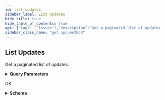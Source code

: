 ```yaml
---
id: list-updates
sidebar_label: List Updates
hide_title: true
hide_table_of_contents: true
api: {"tags":["Issues"],"description":"Get a paginated list of updates.","operationId":"getAllIssueUpdates","parameters":[{"name":"limit","in":"query","description":"Returns at most this many results in a single api call (max: 10,000).","required":false,"schema":{"type":"integer","format":"int32","default":100}},{"name":"pageToken","in":"query","description":"Page token for pagination","required":false,"schema":{"type":"string"}},{"name":"include","in":"query","description":"Comma-separated string; Include the provided fields as part of the serialized result.","required":false,"schema":{"uniqueItems":true,"type":"array","items":{"type":"string"}}},{"name":"createdAfter","in":"query","description":"Returns only results created after the provided timestamp (YYYY-MM-DDTHH:MM:SSZ).","required":false,"schema":{"type":"string","format":"date-time"}},{"name":"createdBefore","in":"query","description":"Returns only results created before the provided timestamp (YYYY-MM-DDTHH:MM:SSZ).","required":false,"schema":{"type":"string","format":"date-time"}},{"name":"sort","in":"query","description":"The field to use to sort the returned records. Prefix with '-' to reverse the normal sort order.","required":false,"schema":{"enum":["created","-created"]}}],"responses":{"200":{"description":"OK","content":{"application/json":{"schema":{"type":"object","properties":{"data":{"type":"array","items":{"type":"object","properties":{"update":{"type":"object","properties":{"id":{"type":"string","format":"uuid"},"updateType":{"type":"string"},"value":{"type":"string"},"previousValue":{"type":"string"},"user":{"required":["username"],"type":"object","properties":{"username":{"type":"string"}}},"created":{"type":"string","format":"date-time"}}},"issue":{"type":"object","properties":{"issueType":{"required":["archived","id","name"],"type":"object","properties":{"id":{"type":"string"},"name":{"type":"string"},"archived":{"type":"boolean"}}},"id":{"type":"string","format":"uuid"},"created":{"type":"string","format":"date-time"},"modified":{"type":"string","format":"date-time"},"category":{"type":"string"},"priority":{"type":"string"},"businessUnits":{"uniqueItems":true,"type":"array","items":{"required":["id","name"],"type":"object","properties":{"id":{"type":"string","format":"uuid"},"name":{"type":"string"}}}},"assets":{"uniqueItems":true,"type":"array","items":{"required":["assetKey","assetType","displayName","id","referenceReason","sourceDetails"],"type":"object","properties":{"id":{"type":"string","format":"uuid"},"assetKey":{"type":"string"},"assetType":{"type":"string"},"displayName":{"type":"string"},"referenceReason":{"required":["id","name"],"type":"object","properties":{"id":{"type":"string"},"name":{"type":"string"}}},"sourceDetails":{"uniqueItems":true,"type":"array","items":{"required":["name","value"],"type":"object","properties":{"name":{"type":"string"},"value":{"uniqueItems":true,"type":"array","items":{"type":"string"}}}}}}}},"providers":{"uniqueItems":true,"type":"array","items":{"required":["id","name"],"type":"object","properties":{"id":{"type":"string"},"name":{"type":"string"}}}},"annotations":{"required":["tags"],"type":"object","properties":{"tags":{"uniqueItems":true,"type":"array","items":{"required":["id","name"],"type":"object","properties":{"id":{"type":"string","format":"uuid"},"name":{"type":"string"}}}}}},"ip":{"type":"string","format":"inet","nullable":true},"portNumber":{"type":"integer","format":"int32","nullable":true},"portProtocol":{"type":"string","nullable":true},"certificate":{"required":["id","md5Fingerprint","md5Hash","pemSha1","pemSha256","sha1Fingerprint","sha256Fingerprint"],"type":"object","properties":{"id":{"type":"string","format":"uuid"},"md5Hash":{"type":"string"},"issuer":{"type":"string"},"issuerAlternativeNames":{"type":"string"},"issuerCountry":{"type":"string"},"issuerEmail":{"type":"string"},"issuerLocality":{"type":"string"},"issuerName":{"type":"string"},"issuerOrg":{"type":"string"},"formattedIssuerOrg":{"type":"string"},"issuerOrgUnit":{"type":"string"},"issuerState":{"type":"string"},"publicKey":{"type":"string"},"publicKeyAlgorithm":{"type":"string"},"publicKeyRsaExponent":{"type":"integer","format":"int64"},"signatureAlgorithm":{"type":"string"},"subject":{"type":"string"},"subjectAlternativeNames":{"type":"string"},"subjectCountry":{"type":"string"},"subjectEmail":{"type":"string"},"subjectLocality":{"type":"string"},"subjectName":{"type":"string"},"subjectOrg":{"type":"string"},"subjectOrgUnit":{"type":"string"},"subjectState":{"type":"string"},"serialNumber":{"type":"string"},"validNotBefore":{"type":"string"},"validNotAfter":{"type":"string"},"version":{"type":"string"},"publicKeyBits":{"type":"integer","format":"int32"},"pemSha256":{"type":"string"},"pemSha1":{"type":"string"},"publicKeyModulus":{"type":"string"},"publicKeySpki":{"type":"string"},"sha1Fingerprint":{"type":"string"},"sha256Fingerprint":{"type":"string"},"md5Fingerprint":{"type":"string"}},"nullable":true},"domain":{"type":"string","nullable":true},"helpText":{"type":"string"},"headline":{"type":"string"},"assigneeUsername":{"type":"string"},"progressStatus":{"type":"string"},"activityStatus":{"type":"string"},"cloudManagementStatus":{"required":["id","name"],"type":"object","properties":{"id":{"type":"string"},"name":{"type":"string"}}},"networkType":{"required":["id","name"],"type":"object","properties":{"id":{"type":"string"},"name":{"type":"string"}}},"initialEvidence":{"type":"object","properties":{"timestamp":{"type":"string","format":"date-time"},"evidenceType":{"type":"string"}},"description":"Possibilities are ScanEvidence, AssetEvidence, NoEvidence, and StringEvidence"},"latestEvidence":{"type":"object","properties":{"timestamp":{"type":"string","format":"date-time"},"evidenceType":{"type":"string"}},"description":"Possibilities are ScanEvidence, AssetEvidence, NoEvidence, and StringEvidence"}}}}}},"pagination":{"type":"object","properties":{"next":{"type":"string"},"prev":{"type":"string"},"current":{"type":"string"}}},"meta":{"type":"object","properties":{"nextPageToken":{"type":"string"},"prevPageToken":{"type":"string"}}}}}}}}},"method":"get","path":"/api/v1/issues/updates","servers":[{"url":"https://expander.expanse.co"}],"security":[{"Bearer":[]}],"securitySchemes":{"ClientCredentials":{"type":"oauth2","description":"For more information on how to retrieve client credentials, visit the Xpanse [TechDocs](https://docs.paloaltonetworks.com/cortex/cortex-xpanse/cortex-xpanse-user-guide/apis-and-integrations-main/expander-apis-and-integrations/expander-apis.html#expander-apis). This is the preferred method for retrieving a JWT for Xpanse APIs. There will be significant customer communications and a lengthy migration period before refresh token support is removed in favor of the client credentials flow.\n\nExchange a `client_id` and `client_secret` for an `access_token` (JWT) that can be passed to all Xpanse APIs. See [Get Access Token from Client Credentials](#operation/getAccessToken) for more info.","flows":{"clientCredentials":{"tokenUrl":"/api/oauth2/RequestToken","scopes":{"scope-xpanse":"access Xpanse APIs"}}}},"RefreshToken-Deprecated":{"type":"apiKey","description":"Xpanse APIs continue to support this JWT retrieval method alongside the preferred client credentials flow. There will be significant customer communications and a lengthy migration period before refresh token support is removed in favor of the client credentials flow.\n\nProvide a valid Xpanse-provided refresh token to access `/api/v1/idToken/`. This route will generate a JWT token that can be used with the other api endpoints.\n\nExample: `Authorization: Bearer <refreshToken>`","name":"Authorization","in":"header"},"Bearer":{"type":"http","description":"To access Xpanse APIs, a valid access token (JWT) must be included in every request\nin the `Authorization` header, which is retrieved by going through the client credentials flow (preferred method of JWT retrieval).\n\nThe value for this header should be `Bearer <access_token>`, where the token is the base64-encoded JSON Web Token returned as the `access_token` field in the client credentials flow.","name":"Authorization","in":"header","scheme":"bearer","bearerFormat":"JWT"}},"info":{"title":"Issues","description":"An API for interacting with Issues.","termsOfService":"https://www.paloaltonetworks.com/content/dam/pan/en_US/assets/pdf/legal/palo-alto-networks-end-user-license-agreement-eula.pdf","contact":{"name":"API Support","url":"https://docs.paloaltonetworks.com/cortex/cortex-xpanse/cortex-xpanse-user-guide/apis-and-integrations-main/expander-apis-and-integrations/expander-apis.html#expander-apis","email":"expanse-support@paloaltonetworks.com"},"version":"2.0.0"},"postman":{"name":"List Updates","description":{"content":"Get a paginated list of updates.","type":"text/plain"},"url":{"path":["api","v1","issues","updates"],"host":["{{baseUrl}}"],"query":[{"disabled":false,"description":{"content":"Returns at most this many results in a single api call (max: 10,000).","type":"text/plain"},"key":"limit","value":""},{"disabled":false,"description":{"content":"Page token for pagination","type":"text/plain"},"key":"pageToken","value":""},{"disabled":false,"description":{"content":"Comma-separated string; Include the provided fields as part of the serialized result.","type":"text/plain"},"key":"include","value":""},{"disabled":false,"description":{"content":"Returns only results created after the provided timestamp (YYYY-MM-DDTHH:MM:SSZ).","type":"text/plain"},"key":"createdAfter","value":""},{"disabled":false,"description":{"content":"Returns only results created before the provided timestamp (YYYY-MM-DDTHH:MM:SSZ).","type":"text/plain"},"key":"createdBefore","value":""},{"disabled":false,"description":{"content":"The field to use to sort the returned records. Prefix with '-' to reverse the normal sort order.","type":"text/plain"},"key":"sort","value":""}],"variable":[]},"header":[{"key":"Accept","value":"application/json"}],"method":"GET"}}
sidebar_class_name: "get api-method"
---
```



## List Updates



Get a paginated list of updates.

<details style={{"marginBottom":"1rem"}}><summary style={{}}><strong>Query Parameters</strong></summary><div><ul><ParamsItem className={"paramsItem"} param={{"name":"limit","in":"query","description":"Returns at most this many results in a single api call (max: 10,000).","required":false,"schema":{"type":"integer","format":"int32","default":100}}}></ParamsItem><ParamsItem className={"paramsItem"} param={{"name":"pageToken","in":"query","description":"Page token for pagination","required":false,"schema":{"type":"string"}}}></ParamsItem><ParamsItem className={"paramsItem"} param={{"name":"include","in":"query","description":"Comma-separated string; Include the provided fields as part of the serialized result.","required":false,"schema":{"uniqueItems":true,"type":"array","items":{"type":"string"}}}}></ParamsItem><ParamsItem className={"paramsItem"} param={{"name":"createdAfter","in":"query","description":"Returns only results created after the provided timestamp (YYYY-MM-DDTHH:MM:SSZ).","required":false,"schema":{"type":"string","format":"date-time"}}}></ParamsItem><ParamsItem className={"paramsItem"} param={{"name":"createdBefore","in":"query","description":"Returns only results created before the provided timestamp (YYYY-MM-DDTHH:MM:SSZ).","required":false,"schema":{"type":"string","format":"date-time"}}}></ParamsItem><ParamsItem className={"paramsItem"} param={{"name":"sort","in":"query","description":"The field to use to sort the returned records. Prefix with '-' to reverse the normal sort order.","required":false,"schema":{"enum":["created","-created"]}}}></ParamsItem></ul></div></details><div><ApiTabs><TabItem label={"200"} value={"200"}><div>

OK

</div><div><details style={{}}><summary style={{"textAlign":"left"}}><strong>Schema</strong></summary><div style={{"textAlign":"left","marginLeft":"1rem"}}></div><ul style={{"marginLeft":"1rem"}}><SchemaItem collapsible={true} className={"schemaItem"}><details style={{}}><summary style={{}}><strong>data</strong><span style={{"opacity":"0.6"}}> object[]</span></summary><div style={{"marginLeft":"1rem"}}><ul><SchemaItem collapsible={true} className={"schemaItem"}><details style={{}}><summary style={{}}><strong>update</strong><span style={{"opacity":"0.6"}}> object</span></summary><div style={{"marginLeft":"1rem"}}><ul><SchemaItem collapsible={false} name={"id"} required={false} schemaDescription={undefined} schemaName={"uuid"} qualifierMessage={undefined}></SchemaItem><SchemaItem collapsible={false} name={"updateType"} required={false} schemaDescription={undefined} schemaName={"string"} qualifierMessage={undefined}></SchemaItem><SchemaItem collapsible={false} name={"value"} required={false} schemaDescription={undefined} schemaName={"string"} qualifierMessage={undefined}></SchemaItem><SchemaItem collapsible={false} name={"previousValue"} required={false} schemaDescription={undefined} schemaName={"string"} qualifierMessage={undefined}></SchemaItem><SchemaItem collapsible={true} className={"schemaItem"}><details style={{}}><summary style={{}}><strong>user</strong><span style={{"opacity":"0.6"}}> object</span></summary><div style={{"marginLeft":"1rem"}}><ul><SchemaItem collapsible={false} name={"username"} required={true} schemaDescription={undefined} schemaName={"string"} qualifierMessage={undefined}></SchemaItem></ul></div></details></SchemaItem><SchemaItem collapsible={false} name={"created"} required={false} schemaDescription={undefined} schemaName={"date-time"} qualifierMessage={undefined}></SchemaItem></ul></div></details></SchemaItem><SchemaItem collapsible={true} className={"schemaItem"}><details style={{}}><summary style={{}}><strong>issue</strong><span style={{"opacity":"0.6"}}> object</span></summary><div style={{"marginLeft":"1rem"}}><ul><SchemaItem collapsible={true} className={"schemaItem"}><details style={{}}><summary style={{}}><strong>issueType</strong><span style={{"opacity":"0.6"}}> object</span></summary><div style={{"marginLeft":"1rem"}}><ul><SchemaItem collapsible={false} name={"id"} required={true} schemaDescription={undefined} schemaName={"string"} qualifierMessage={undefined}></SchemaItem><SchemaItem collapsible={false} name={"name"} required={true} schemaDescription={undefined} schemaName={"string"} qualifierMessage={undefined}></SchemaItem><SchemaItem collapsible={false} name={"archived"} required={true} schemaDescription={undefined} schemaName={"boolean"} qualifierMessage={undefined}></SchemaItem></ul></div></details></SchemaItem><SchemaItem collapsible={false} name={"id"} required={false} schemaDescription={undefined} schemaName={"uuid"} qualifierMessage={undefined}></SchemaItem><SchemaItem collapsible={false} name={"created"} required={false} schemaDescription={undefined} schemaName={"date-time"} qualifierMessage={undefined}></SchemaItem><SchemaItem collapsible={false} name={"modified"} required={false} schemaDescription={undefined} schemaName={"date-time"} qualifierMessage={undefined}></SchemaItem><SchemaItem collapsible={false} name={"category"} required={false} schemaDescription={undefined} schemaName={"string"} qualifierMessage={undefined}></SchemaItem><SchemaItem collapsible={false} name={"priority"} required={false} schemaDescription={undefined} schemaName={"string"} qualifierMessage={undefined}></SchemaItem><SchemaItem collapsible={true} className={"schemaItem"}><details style={{}}><summary style={{}}><strong>businessUnits</strong><span style={{"opacity":"0.6"}}> object[]</span></summary><div style={{"marginLeft":"1rem"}}><ul><SchemaItem collapsible={false} name={"id"} required={true} schemaDescription={undefined} schemaName={"uuid"} qualifierMessage={undefined}></SchemaItem><SchemaItem collapsible={false} name={"name"} required={true} schemaDescription={undefined} schemaName={"string"} qualifierMessage={undefined}></SchemaItem></ul></div></details></SchemaItem><SchemaItem collapsible={true} className={"schemaItem"}><details style={{}}><summary style={{}}><strong>assets</strong><span style={{"opacity":"0.6"}}> object[]</span></summary><div style={{"marginLeft":"1rem"}}><ul><SchemaItem collapsible={false} name={"id"} required={true} schemaDescription={undefined} schemaName={"uuid"} qualifierMessage={undefined}></SchemaItem><SchemaItem collapsible={false} name={"assetKey"} required={true} schemaDescription={undefined} schemaName={"string"} qualifierMessage={undefined}></SchemaItem><SchemaItem collapsible={false} name={"assetType"} required={true} schemaDescription={undefined} schemaName={"string"} qualifierMessage={undefined}></SchemaItem><SchemaItem collapsible={false} name={"displayName"} required={true} schemaDescription={undefined} schemaName={"string"} qualifierMessage={undefined}></SchemaItem><SchemaItem collapsible={true} className={"schemaItem"}><details style={{}}><summary style={{}}><strong>referenceReason</strong><span style={{"opacity":"0.6"}}> object</span><strong style={{"fontSize":"var(--ifm-code-font-size)","color":"var(--openapi-required)"}}> required</strong></summary><div style={{"marginLeft":"1rem"}}><ul><SchemaItem collapsible={false} name={"id"} required={true} schemaDescription={undefined} schemaName={"string"} qualifierMessage={undefined}></SchemaItem><SchemaItem collapsible={false} name={"name"} required={true} schemaDescription={undefined} schemaName={"string"} qualifierMessage={undefined}></SchemaItem></ul></div></details></SchemaItem><SchemaItem collapsible={true} className={"schemaItem"}><details style={{}}><summary style={{}}><strong>sourceDetails</strong><span style={{"opacity":"0.6"}}> object[]</span><strong style={{"fontSize":"var(--ifm-code-font-size)","color":"var(--openapi-required)"}}> required</strong></summary><div style={{"marginLeft":"1rem"}}><ul><SchemaItem collapsible={false} name={"name"} required={true} schemaDescription={undefined} schemaName={"string"} qualifierMessage={undefined}></SchemaItem><SchemaItem collapsible={false} name={"value"} required={true} schemaDescription={undefined} schemaName={"string[]"} qualifierMessage={undefined}></SchemaItem></ul></div></details></SchemaItem></ul></div></details></SchemaItem><SchemaItem collapsible={true} className={"schemaItem"}><details style={{}}><summary style={{}}><strong>providers</strong><span style={{"opacity":"0.6"}}> object[]</span></summary><div style={{"marginLeft":"1rem"}}><ul><SchemaItem collapsible={false} name={"id"} required={true} schemaDescription={undefined} schemaName={"string"} qualifierMessage={undefined}></SchemaItem><SchemaItem collapsible={false} name={"name"} required={true} schemaDescription={undefined} schemaName={"string"} qualifierMessage={undefined}></SchemaItem></ul></div></details></SchemaItem><SchemaItem collapsible={true} className={"schemaItem"}><details style={{}}><summary style={{}}><strong>annotations</strong><span style={{"opacity":"0.6"}}> object</span></summary><div style={{"marginLeft":"1rem"}}><ul><SchemaItem collapsible={true} className={"schemaItem"}><details style={{}}><summary style={{}}><strong>tags</strong><span style={{"opacity":"0.6"}}> object[]</span><strong style={{"fontSize":"var(--ifm-code-font-size)","color":"var(--openapi-required)"}}> required</strong></summary><div style={{"marginLeft":"1rem"}}><ul><SchemaItem collapsible={false} name={"id"} required={true} schemaDescription={undefined} schemaName={"uuid"} qualifierMessage={undefined}></SchemaItem><SchemaItem collapsible={false} name={"name"} required={true} schemaDescription={undefined} schemaName={"string"} qualifierMessage={undefined}></SchemaItem></ul></div></details></SchemaItem></ul></div></details></SchemaItem><SchemaItem collapsible={false} name={"ip"} required={false} schemaDescription={undefined} schemaName={"inet"} qualifierMessage={undefined}></SchemaItem><SchemaItem collapsible={false} name={"portNumber"} required={false} schemaDescription={undefined} schemaName={"int32"} qualifierMessage={undefined}></SchemaItem><SchemaItem collapsible={false} name={"portProtocol"} required={false} schemaDescription={undefined} schemaName={"string"} qualifierMessage={undefined}></SchemaItem><SchemaItem collapsible={true} className={"schemaItem"}><details style={{}}><summary style={{}}><strong>certificate</strong><span style={{"opacity":"0.6"}}> object</span></summary><div style={{"marginLeft":"1rem"}}><ul><SchemaItem collapsible={false} name={"id"} required={true} schemaDescription={undefined} schemaName={"uuid"} qualifierMessage={undefined}></SchemaItem><SchemaItem collapsible={false} name={"md5Hash"} required={true} schemaDescription={undefined} schemaName={"string"} qualifierMessage={undefined}></SchemaItem><SchemaItem collapsible={false} name={"issuer"} required={false} schemaDescription={undefined} schemaName={"string"} qualifierMessage={undefined}></SchemaItem><SchemaItem collapsible={false} name={"issuerAlternativeNames"} required={false} schemaDescription={undefined} schemaName={"string"} qualifierMessage={undefined}></SchemaItem><SchemaItem collapsible={false} name={"issuerCountry"} required={false} schemaDescription={undefined} schemaName={"string"} qualifierMessage={undefined}></SchemaItem><SchemaItem collapsible={false} name={"issuerEmail"} required={false} schemaDescription={undefined} schemaName={"string"} qualifierMessage={undefined}></SchemaItem><SchemaItem collapsible={false} name={"issuerLocality"} required={false} schemaDescription={undefined} schemaName={"string"} qualifierMessage={undefined}></SchemaItem><SchemaItem collapsible={false} name={"issuerName"} required={false} schemaDescription={undefined} schemaName={"string"} qualifierMessage={undefined}></SchemaItem><SchemaItem collapsible={false} name={"issuerOrg"} required={false} schemaDescription={undefined} schemaName={"string"} qualifierMessage={undefined}></SchemaItem><SchemaItem collapsible={false} name={"formattedIssuerOrg"} required={false} schemaDescription={undefined} schemaName={"string"} qualifierMessage={undefined}></SchemaItem><SchemaItem collapsible={false} name={"issuerOrgUnit"} required={false} schemaDescription={undefined} schemaName={"string"} qualifierMessage={undefined}></SchemaItem><SchemaItem collapsible={false} name={"issuerState"} required={false} schemaDescription={undefined} schemaName={"string"} qualifierMessage={undefined}></SchemaItem><SchemaItem collapsible={false} name={"publicKey"} required={false} schemaDescription={undefined} schemaName={"string"} qualifierMessage={undefined}></SchemaItem><SchemaItem collapsible={false} name={"publicKeyAlgorithm"} required={false} schemaDescription={undefined} schemaName={"string"} qualifierMessage={undefined}></SchemaItem><SchemaItem collapsible={false} name={"publicKeyRsaExponent"} required={false} schemaDescription={undefined} schemaName={"int64"} qualifierMessage={undefined}></SchemaItem><SchemaItem collapsible={false} name={"signatureAlgorithm"} required={false} schemaDescription={undefined} schemaName={"string"} qualifierMessage={undefined}></SchemaItem><SchemaItem collapsible={false} name={"subject"} required={false} schemaDescription={undefined} schemaName={"string"} qualifierMessage={undefined}></SchemaItem><SchemaItem collapsible={false} name={"subjectAlternativeNames"} required={false} schemaDescription={undefined} schemaName={"string"} qualifierMessage={undefined}></SchemaItem><SchemaItem collapsible={false} name={"subjectCountry"} required={false} schemaDescription={undefined} schemaName={"string"} qualifierMessage={undefined}></SchemaItem><SchemaItem collapsible={false} name={"subjectEmail"} required={false} schemaDescription={undefined} schemaName={"string"} qualifierMessage={undefined}></SchemaItem><SchemaItem collapsible={false} name={"subjectLocality"} required={false} schemaDescription={undefined} schemaName={"string"} qualifierMessage={undefined}></SchemaItem><SchemaItem collapsible={false} name={"subjectName"} required={false} schemaDescription={undefined} schemaName={"string"} qualifierMessage={undefined}></SchemaItem><SchemaItem collapsible={false} name={"subjectOrg"} required={false} schemaDescription={undefined} schemaName={"string"} qualifierMessage={undefined}></SchemaItem><SchemaItem collapsible={false} name={"subjectOrgUnit"} required={false} schemaDescription={undefined} schemaName={"string"} qualifierMessage={undefined}></SchemaItem><SchemaItem collapsible={false} name={"subjectState"} required={false} schemaDescription={undefined} schemaName={"string"} qualifierMessage={undefined}></SchemaItem><SchemaItem collapsible={false} name={"serialNumber"} required={false} schemaDescription={undefined} schemaName={"string"} qualifierMessage={undefined}></SchemaItem><SchemaItem collapsible={false} name={"validNotBefore"} required={false} schemaDescription={undefined} schemaName={"string"} qualifierMessage={undefined}></SchemaItem><SchemaItem collapsible={false} name={"validNotAfter"} required={false} schemaDescription={undefined} schemaName={"string"} qualifierMessage={undefined}></SchemaItem><SchemaItem collapsible={false} name={"version"} required={false} schemaDescription={undefined} schemaName={"string"} qualifierMessage={undefined}></SchemaItem><SchemaItem collapsible={false} name={"publicKeyBits"} required={false} schemaDescription={undefined} schemaName={"int32"} qualifierMessage={undefined}></SchemaItem><SchemaItem collapsible={false} name={"pemSha256"} required={true} schemaDescription={undefined} schemaName={"string"} qualifierMessage={undefined}></SchemaItem><SchemaItem collapsible={false} name={"pemSha1"} required={true} schemaDescription={undefined} schemaName={"string"} qualifierMessage={undefined}></SchemaItem><SchemaItem collapsible={false} name={"publicKeyModulus"} required={false} schemaDescription={undefined} schemaName={"string"} qualifierMessage={undefined}></SchemaItem><SchemaItem collapsible={false} name={"publicKeySpki"} required={false} schemaDescription={undefined} schemaName={"string"} qualifierMessage={undefined}></SchemaItem><SchemaItem collapsible={false} name={"sha1Fingerprint"} required={true} schemaDescription={undefined} schemaName={"string"} qualifierMessage={undefined}></SchemaItem><SchemaItem collapsible={false} name={"sha256Fingerprint"} required={true} schemaDescription={undefined} schemaName={"string"} qualifierMessage={undefined}></SchemaItem><SchemaItem collapsible={false} name={"md5Fingerprint"} required={true} schemaDescription={undefined} schemaName={"string"} qualifierMessage={undefined}></SchemaItem></ul></div></details></SchemaItem><SchemaItem collapsible={false} name={"domain"} required={false} schemaDescription={undefined} schemaName={"string"} qualifierMessage={undefined}></SchemaItem><SchemaItem collapsible={false} name={"helpText"} required={false} schemaDescription={undefined} schemaName={"string"} qualifierMessage={undefined}></SchemaItem><SchemaItem collapsible={false} name={"headline"} required={false} schemaDescription={undefined} schemaName={"string"} qualifierMessage={undefined}></SchemaItem><SchemaItem collapsible={false} name={"assigneeUsername"} required={false} schemaDescription={undefined} schemaName={"string"} qualifierMessage={undefined}></SchemaItem><SchemaItem collapsible={false} name={"progressStatus"} required={false} schemaDescription={undefined} schemaName={"string"} qualifierMessage={undefined}></SchemaItem><SchemaItem collapsible={false} name={"activityStatus"} required={false} schemaDescription={undefined} schemaName={"string"} qualifierMessage={undefined}></SchemaItem><SchemaItem collapsible={true} className={"schemaItem"}><details style={{}}><summary style={{}}><strong>cloudManagementStatus</strong><span style={{"opacity":"0.6"}}> object</span></summary><div style={{"marginLeft":"1rem"}}><ul><SchemaItem collapsible={false} name={"id"} required={true} schemaDescription={undefined} schemaName={"string"} qualifierMessage={undefined}></SchemaItem><SchemaItem collapsible={false} name={"name"} required={true} schemaDescription={undefined} schemaName={"string"} qualifierMessage={undefined}></SchemaItem></ul></div></details></SchemaItem><SchemaItem collapsible={true} className={"schemaItem"}><details style={{}}><summary style={{}}><strong>networkType</strong><span style={{"opacity":"0.6"}}> object</span></summary><div style={{"marginLeft":"1rem"}}><ul><SchemaItem collapsible={false} name={"id"} required={true} schemaDescription={undefined} schemaName={"string"} qualifierMessage={undefined}></SchemaItem><SchemaItem collapsible={false} name={"name"} required={true} schemaDescription={undefined} schemaName={"string"} qualifierMessage={undefined}></SchemaItem></ul></div></details></SchemaItem><SchemaItem collapsible={true} className={"schemaItem"}><details style={{}}><summary style={{}}><strong>initialEvidence</strong><span style={{"opacity":"0.6"}}> object</span></summary><div style={{"marginLeft":"1rem"}}><div style={{"marginTop":".5rem","marginBottom":".5rem"}}>

Possibilities are ScanEvidence, AssetEvidence, NoEvidence, and StringEvidence

</div><ul><SchemaItem collapsible={false} name={"timestamp"} required={false} schemaDescription={undefined} schemaName={"date-time"} qualifierMessage={undefined}></SchemaItem><SchemaItem collapsible={false} name={"evidenceType"} required={false} schemaDescription={undefined} schemaName={"string"} qualifierMessage={undefined}></SchemaItem></ul></div></details></SchemaItem><SchemaItem collapsible={true} className={"schemaItem"}><details style={{}}><summary style={{}}><strong>latestEvidence</strong><span style={{"opacity":"0.6"}}> object</span></summary><div style={{"marginLeft":"1rem"}}><div style={{"marginTop":".5rem","marginBottom":".5rem"}}>

Possibilities are ScanEvidence, AssetEvidence, NoEvidence, and StringEvidence

</div><ul><SchemaItem collapsible={false} name={"timestamp"} required={false} schemaDescription={undefined} schemaName={"date-time"} qualifierMessage={undefined}></SchemaItem><SchemaItem collapsible={false} name={"evidenceType"} required={false} schemaDescription={undefined} schemaName={"string"} qualifierMessage={undefined}></SchemaItem></ul></div></details></SchemaItem></ul></div></details></SchemaItem></ul></div></details></SchemaItem><SchemaItem collapsible={true} className={"schemaItem"}><details style={{}}><summary style={{}}><strong>pagination</strong><span style={{"opacity":"0.6"}}> object</span></summary><div style={{"marginLeft":"1rem"}}><ul><SchemaItem collapsible={false} name={"next"} required={false} schemaDescription={undefined} schemaName={"string"} qualifierMessage={undefined}></SchemaItem><SchemaItem collapsible={false} name={"prev"} required={false} schemaDescription={undefined} schemaName={"string"} qualifierMessage={undefined}></SchemaItem><SchemaItem collapsible={false} name={"current"} required={false} schemaDescription={undefined} schemaName={"string"} qualifierMessage={undefined}></SchemaItem></ul></div></details></SchemaItem><SchemaItem collapsible={true} className={"schemaItem"}><details style={{}}><summary style={{}}><strong>meta</strong><span style={{"opacity":"0.6"}}> object</span></summary><div style={{"marginLeft":"1rem"}}><ul><SchemaItem collapsible={false} name={"nextPageToken"} required={false} schemaDescription={undefined} schemaName={"string"} qualifierMessage={undefined}></SchemaItem><SchemaItem collapsible={false} name={"prevPageToken"} required={false} schemaDescription={undefined} schemaName={"string"} qualifierMessage={undefined}></SchemaItem></ul></div></details></SchemaItem></ul></details></div></TabItem></ApiTabs></div>
      